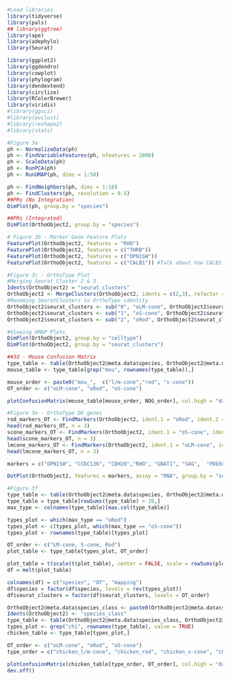 ```r
#Load libraries
library(tidyverse)
library(pals)
## library(ggtree)
library(ape)
library(adephylo)
library(Seurat)

library(ggplot2)
library(ggdendro)
library(cowplot)
library(phylogram)
library(dendextend)
library(circlize)
library(RColorBrewer)
library(viridis)
#library(ggsci)
#library(pvclust)
#library(reshape2)
#library(stats)
```


```r
#Figure 3a 
ph <- NormalizeData(ph)
ph <- FindVariableFeatures(ph, nfeatures = 2000)
ph <- ScaleData(ph)
ph <- RunPCA(ph)
ph <- RunUMAP(ph, dims = 1:50)

ph <- FindNeighbors(ph, dims = 1:10)
ph <- FindClusters(ph, resolution = 0.5)
##PRs (No Integration)
DimPlot(ph, group.by = "species")

##PRs (Integrated)
DimPlot(OrthoObject2, group.by = "species")
```

```r
# Figure 3b - Marker Gene Feature Plots
FeaturePlot(OrthoObject2, features = "RHO")
FeaturePlot(OrthoObject2, features = c("THRB"))
FeaturePlot(OrthoObject2, features = c("OPN1SW"))
FeaturePlot(OrthoObject2, features = c("CALB1")) #Talk about how CALB1 cannot be applied for other animals and why.

```

```r
#Figure 3c - OrthoType Plot
#Merging Seurat Cluster 2 & 3
Idents(OrthoObject2) = "seurat_clusters"
OrthoObject2 <- MergeClusters(OrthoObject2, idents = c(2,3), refactor = TRUE)
#Renaming SeuratClusters to OrthoType identity
OrthoObject2$seurat_clusters <- sub("0", "oLM-cone", OrthoObject2$seurat_clusters)
OrthoObject2$seurat_clusters <- sub("1", "oS-cone", OrthoObject2$seurat_clusters)
OrthoObject2$seurat_clusters <- sub("2", "oRod", OrthoObject2$seurat_clusters)

#Viewing UMAP Plots
DimPlot(OrthoObject2, group.by = "celltype")
DimPlot(OrthoObject2, group.by = "seurat_clusters")
```

```r
##3d - Mouse Confusion Matrix
type_table <- table(OrthoObject2@meta.data$species, OrthoObject2@meta.data$seurat_clusters)
mouse_table <- type_table[grep("mou", rownames(type_table)),]

mouse_order <- paste0("mou_",  c("l/m-cone","rod", "s-cone"))
OT_order <- c("oLM-cone", "oRod", "oS-cone")

plotConfusionMatrix(mouse_table[mouse_order, NOG_order], col.high = "darkblue", col.low = "white", xlab.use = "NOG", ylab.use = "Mouse Types")

```


```r
#Figure 3e - OrthoType DE genes
rod_markers_OT <- FindMarkers(OrthoObject2, ident.1 = "oRod", ident.2 = NULL, only.pos = TRUE)
head(rod_markers_OT, n = 3)
scone_markers_OT <- FindMarkers(OrthoObject2, ident.1 = "oS-cone", ident.2 = NULL, only.pos = TRUE)
head(scone_markers_OT, n = 3)
lmcone_markers_OT <- FindMarkers(OrthoObject2, ident.1 = "oLM-cone", ident.2 = NULL, only.pos = TRUE)
head(lmcone_markers_OT, n = 3)

markers = c("OPN1SW", "CCDC136", "CDH20","RHO", "GNAT1", "SAG",  "PDE6C", "THRB", "SOX5")

DotPlot(OrthoObject2, features = markers, assay = "RNA", group.by = "seurat_clusters", cols = c("white", "#6e78ff")) + RotatedAxis()
```

```r
#Figure 3f
type_table <- table(OrthoObject2@meta.data$species, OrthoObject2@meta.data$seurat_clusters)
type_table = type_table[rowSums(type_table) > 20,]
max_type <- colnames(type_table)[max.col(type_table)]

types_plot <- which(max_type == "oRod")
types_plot <- c(types_plot, which(max_type == "oS-cone"))
types_plot <- rownames(type_table)[types_plot]

OT_order <- c("LM-cone, S-cone, Rod")
plot_table <- type_table[types_plot, OT_order]

plot_table = t(scale(t(plot_table), center = FALSE, scale = rowSums(plot_table))) * 100
df = melt(plot_table)

colnames(df) = c("species", "OT", "mapping")
df$species = factor(df$species, levels = rev(types_plot))
df$seurat_clusters = factor(df$seurat_clusters, levels = OT_order)


```

```r
OrthoObject2@meta.data$species_class <- paste0(OrthoObject2@meta.data$species, "_", OrthoObject2@meta.data$celltype)
Idents(OrthoObject2) <- "species_class"
type_table <- table(OrthoObject2@meta.data$species_class, OrthoObject2@meta.data$seurat_clusters)
types_plot <- grep("chi", rownames(type_table), value = TRUE)
chicken_table <- type_table[types_plot,]

OT_order <- c("oLM-cone", "oRod", "oS-cone")
type_order = c("chicken_l/m-cone", "chicken_rod", "chicken_s-cone", "chicken_double-cone")

plotConfusionMatrix(chicken_table[type_order, OT_order], col.high = "darkblue", col.low = "white", xlab.use = "OT", ylab.use = "Cow Types")
dev.off()

```



